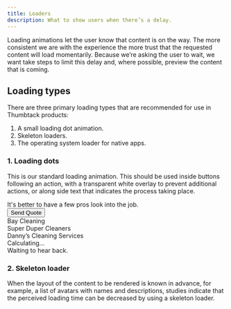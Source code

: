 ```yaml
---
title: Loaders
description: What to show users when there’s a delay.
---
```



Loading animations let the user know that content is on the way. The more consistent we are with the experience the more trust that the requested content will load momentarily. Because we’re asking the user to wait, we want take steps to limit this delay and, where possible, preview the content that is coming.

## Loading types

There are three primary loading types that are recommended for use in Thumbtack products:

1. A small loading dot animation.
2. Skeleton loaders.
3. The operating system loader for native apps.

### 1. Loading dots

This is our standard loading animation. This should be used inside buttons following an action, with a transparent white overlay to prevent additional actions, or along side text that indicates the process taking place.

<Grid>
    <GridColumn aboveSmall={4}>
        <div className="h6 ba bw-2 b-gray br2 pa3 flex flex-column bg-white">
            <div className="flex-1">
                <Title size={5} className="mb2">
                    Share your project.
                </Title>
                <Text size={2} className="black-300">
                    It's better to have a few pros look into the job.
                </Text>
            </div>
            <div className="flex-none">
                <Button isLoading size="small" width="full">
                    Send Quote
                </Button>
            </div>
        </div>
    </GridColumn>
    <GridColumn aboveSmall={4}>
        <div className="h6 ba bw-2 b-gray br2 pa3 bg-white relative">
            <div className="flex mb2">
                <div className="w4 h4 bg-gray mr2 br2 flex-none" />
                <Text size={3} className="black-300 b">
                    Bay Cleaning
                </Text>
            </div>
            <div className="flex mb2">
                <div className="w4 h4 bg-gray mr2 br2 flex-none" />
                <Text size={3} className="black-300 b">
                    Super Duper Cleaners
                </Text>
            </div>
            <div className="flex mb2">
                <div className="w4 h4 bg-gray mr2 br2 flex-none" />
                <Text size={3} className="black-300 b">
                    Danny’s Cleaning Services
                </Text>
            </div>
            <div
                className="absolute top-0 left-0 w-100 h-100 flex items-center justify-center"
                style={{ background: 'rgba(255,255,255,0.7)' }}
            >
                <LoaderDots size="small" />
            </div>
        </div>
    </GridColumn>
    <GridColumn aboveSmall={4}>
        <div className="h6 ba bw-2 b-gray br2 pa3 bg-white">
            <div className="flex items-center bb b-gray-300 pb2 mb2">
                <LoaderDots size="small" />
                <Text size={2} className="black-300 ml2">
                    Calculating&hellip;
                </Text>
            </div>
            <div>
                <Title size={6} className="mb1">
                    You contacted this pro.
                </Title>
                <div className="flex items-center">
                    <ContentModifierTimeSmall className="gray mr1" />
                    <Text size={2} className="black-300">
                        Waiting to hear back.
                    </Text>
                </div>
            </div>
        </div>
    </GridColumn>
</Grid>

### 2. Skeleton loader

When the layout of the content to be rendered is known in advance, for example, a list of avatars with names and descriptions, studies indicate that the perceived loading time can be decreased by using a skeleton loader.
